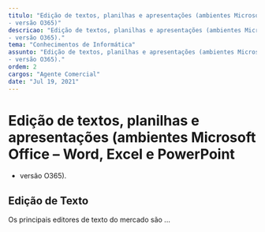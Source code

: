 ```yaml
---
titulo: "Edição de textos, planilhas e apresentações (ambientes Microsoft Office – Word, Excel e PowerPoint
- versão O365)"
descricao: "Edição de textos, planilhas e apresentações (ambientes Microsoft Office – Word, Excel e PowerPoint
- versão O365)."
tema: "Conhecimentos de Informática"
assunto: "Edição de textos, planilhas e apresentações (ambientes Microsoft Office – Word, Excel e PowerPoint
- versão O365)."
ordem: 2
cargos: "Agente Comercial"
date: "Jul 19, 2021"
---
```


# Edição de textos, planilhas e apresentações (ambientes Microsoft Office – Word, Excel e PowerPoint
- versão O365).

## Edição de Texto

Os principais editores de texto do mercado são ...